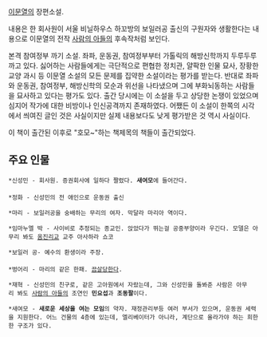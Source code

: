 [[이문열]]의 장편소설.

내용은 한 회사원이 서울 비닐하우스 하꼬방의 보일러공 출신의 구원자와 생활한다는 내용으로 이문열의 전작 [[사람의 아들]]의 후속작처럼 보인다.

본격 참여정부 까기 소설. 좌파, 운동권, 참여정부부터 가톨릭의 해방신학까지 두루두루 까고 있다. 싫어하는 사람들에게는 극단적으로 편협한 정치관, 얄팍한 인물 묘사, 장황한 교양 과시 등 이문열 소설의 모든 문제를 집약한 소설이라는 평가를 받는다. 반대로 좌파와 운동권, 참여정부, 해방신학의 모순과 위선을 나타냈으며 그에 부화뇌동하는 사람들을 묘사하고 있다는 평가도 있다.
출간 당시에는 이 소설을 두고 상당한 논쟁이 있었으며 심지어 작가에 대한 비방이나 인신공격까지 존재하였다. 어쨌든 이 소설이 한쪽의 시각에서 씌여진 글인 것은 사실이지만 실제 내용보다도 낮게 평가받은 것 역시 사실이다.

이 책이 출간된 이후로 "호모~"하는 책제목의 책들이 출간되었다.

== 주요 인물 ==
 *신성민 - 회사원. 증권회사에 일하다 짤렸다. '''새여모'''에 들어간다. 
 
 *정화 - 신성민의 전 애인으로 운동권 출신

 *마리 - 보일러공을 숭배하는 무리의 여자. 막달라 마리아 역이다.

 *임마누엘 박 - 사이비로 추정되는 종교인. 앉았다가 뛰는걸 공중부양이라 우긴다. 모델은 아무리 봐도 [[옴진리교]] 교주 아사하라 쇼코

 *보일러 공- 예수의 환생이라 주장.
 
 *벙어리 - 마리의 같은 한패. [[끔살]]당한다.

 *재혁 - 신성민의 친구로, 같은 고아원에서 자랐는데, 그와 신성민을 돌봐준 사람은 아무리 봐도 [[사람의 아들]]의 조연인 '''민요섭'''과 '''조동팔'''이다.

 *새여모 - '''새로운 세상을 여는 모임'''의 약자. 재정관리부등 여러 부서가 있으며, 운동권 세력을 지원한다. 어느 건물의 4층에 있는데, 엘리베이터가 아니라, 계단으로 올라가야 하는 희한한 구조가 있다.
